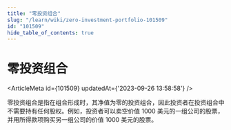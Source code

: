 ```yaml
---
title: "零投资组合"
slug: "/learn/wiki/zero-investment-portfolio-101509"
id: "101509"
hide_table_of_contents: true
---
```



# 零投资组合

<ArticleMeta id={101509} updatedAt={'2023-09-26 13:58:58'} />
<div className='border-solid border-b border-t-0 my-4 border-[var(--ifm-color-gray-300)]' />

零投资组合是指在组合形成时，其净值为零的投资组合，因此投资者在投资组合中不需要持有任何股权。例如，投资者可以卖空价值 1000 美元的一组公司的股票，并用所得款项购买另一组公司的价值 1000 美元的股票。
